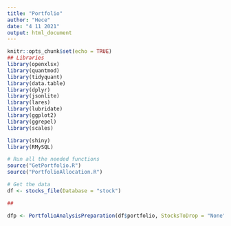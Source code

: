 ```yaml
---
title: "Portfolio"
author: "Hece"
date: "4 11 2021"
output: html_document
---
```


```r
knitr::opts_chunk$set(echo = TRUE)
## Libraries
library(openxlsx)
library(quantmod)
library(tidyquant)
library(data.table)
library(dplyr)
library(jsonlite)
library(lares)
library(lubridate)
library(ggplot2)
library(ggrepel)
library(scales)

library(shiny)
library(RMySQL)
```



```r

# Run all the needed functions
source("GetPortfolio.R")
source("PortfolioAllocation.R")

```




```r
# Get the data
df <- stocks_file(Database = "stock")

##
```



```r
dfp <- PortfolioAnalysisPreparation(df$portfolio, StocksToDrop = "None")
```

